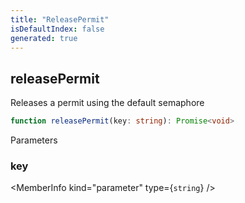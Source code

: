 ```yaml
---
title: "ReleasePermit"
isDefaultIndex: false
generated: true
---
```



<!-- This file was generated from the CommandKit source. Do not modify. Instead, re-run the "docgen" script -->


## releasePermit

<GenerationInfo sourceFile="packages/commandkit/src/utils/useful-stuff/semaphore.ts" sourceLine="354" packageName="commandkit" />

Releases a permit using the default semaphore

```ts title="Signature"
function releasePermit(key: string): Promise<void>
```
Parameters

### key

<MemberInfo kind="parameter" type={`string`} />

